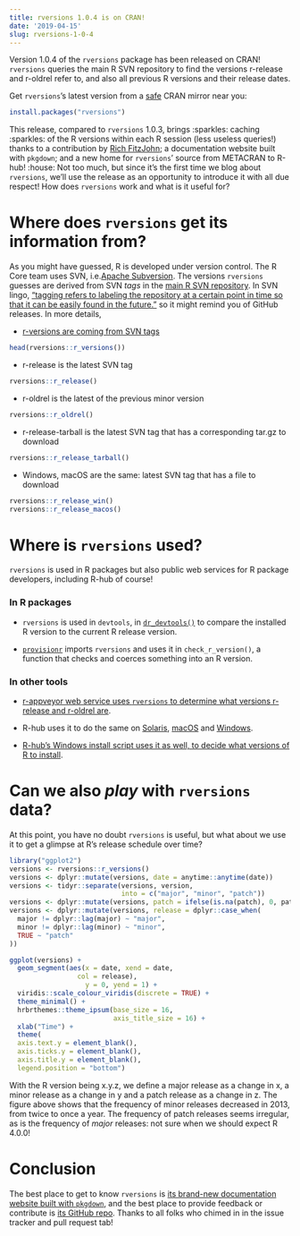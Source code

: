 ```yaml
---
title: rversions 1.0.4 is on CRAN!
date: '2019-04-15'
slug: rversions-1-0-4
---
```


Version 1.0.4 of the `rversions` package has been released on CRAN! `rversions` queries the main R SVN repository to find the versions r-release and r-oldrel refer to, and also all previous R versions and their release dates.

Get `rversions`'s latest version from 
a [safe](https://rud.is/b/2019/03/03/cran-mirror-security/) CRAN mirror near
you:

```r
install.packages("rversions")
```

This release, compared to `rversions` 1.0.3, brings :sparkles: caching :sparkles: of the R versions within each R session (less useless queries!) thanks to a contribution by [Rich FitzJohn](https://github.com/richfitz); a documentation website built with `pkgdown`; and a new home for `rversions`' source from METACRAN to R-hub! :house: Not too much, but since it's the first time we blog about `rversions`, we'll use the release as an opportunity to introduce it with all due respect! How does `rversions` work and what is it useful for?

# Where does `rversions` get its information from?

As you might have guessed, R is developed under version control. The R Core team uses SVN, i.e.[Apache Subversion](https://en.wikipedia.org/wiki/Apache_Subversion). The versions `rversions` guesses are derived from SVN _tags_ in the [main R SVN repository](https://svn.r-project.org/R/). In SVN lingo, ["tagging refers to labeling the repository at a certain point in time so that it can be easily found in the future."](https://en.wikipedia.org/wiki/Apache_Subversion#Branching_and_tagging) so it might remind you of GitHub releases. In more details,

- [r-versions are coming from SVN tags](https://github.com/metacran/rversions/blob/36deaf5c4ffd648c7524d8e3225871e6d97d9ccf/R/rversions.R#L79)

```r
head(rversions::r_versions())
```

- r-release is the latest SVN tag

```r
rversions::r_release()
```

- r-oldrel is the latest of the previous minor version

```r
rversions::r_oldrel()
```

- r-release-tarball is the latest SVN tag that has a corresponding tar.gz to download

```r
rversions::r_release_tarball()
```

- Windows, macOS are the same: latest SVN tag that has a file to download

```r
rversions::r_release_win()
rversions::r_release_macos()

```

# Where is `rversions` used?

`rversions` is used in R packages but also public web services for R package developers, including R-hub of course!

### In R packages

* `rversions` is used in `devtools`, in [`dr_devtools()`](https://devtools.r-lib.org/reference/dr_devtools.html) to compare the installed R version to the current R release version.

* [`provisionr`](https://github.com/mrc-ide/provisionr) imports `rversions` and uses it in `check_r_version()`, a function that checks and coerces something into an R version.

### In other tools

- [r-appveyor web service uses `rversions` to determine what versions r-release and r-oldrel are](https://github.com/krlmlr/r-appveyor/blob/master/scripts/appveyor-tool.ps1#L77-L87).

- R-hub uses it to do the same on [Solaris](https://github.com/r-hub/solarischeck/blob/d3edc6077f52081a53b2ed8b9ec40e17176fdb43/run.sh#L105), [macOS](https://github.com/r-hub/macoscheck/blob/846f87d1ad1c4b4aeb283a986e084913f203879f/run.sh#L160) and [Windows](https://github.com/r-hub/wincheck/blob/591ea8d9a28cd5044c063e88f46ef0507fa16fc7/run.ps1#L114).

- [R-hub's Windows install script uses it as well, to decide what versions of R to install](https://github.com/r-hub/rhub-server/blob/master/jenkins/scripts/windows-2008-setup.ps1#L74-L79).


# Can we also _play_ with `rversions` data?

At this point, you have no doubt `rversions` is useful, but what about we use it to get a glimpse at R's release schedule over time?


```r
library("ggplot2")
versions <- rversions::r_versions()
versions <- dplyr::mutate(versions, date = anytime::anytime(date))
versions <- tidyr::separate(versions, version,
                            into = c("major", "minor", "patch"))
versions <- dplyr::mutate(versions, patch = ifelse(is.na(patch), 0, patch))
versions <- dplyr::mutate(versions, release = dplyr::case_when(
  major != dplyr::lag(major) ~ "major",
  minor != dplyr::lag(minor) ~ "minor",
  TRUE ~ "patch"
))

ggplot(versions) +
  geom_segment(aes(x = date, xend = date,
                 col = release), 
                   y = 0, yend = 1) +
  viridis::scale_colour_viridis(discrete = TRUE) +
  theme_minimal() +
  hrbrthemes::theme_ipsum(base_size = 16,
                          axis_title_size = 16) +
  xlab("Time") + 
  theme(
  axis.text.y = element_blank(),
  axis.ticks.y = element_blank(),
  axis.title.y = element_blank(),
  legend.position = "bottom")
```

With the R version being x.y.z, we define a major release as a change in x, a minor release as a change in y and a patch release as a change in z. The figure above shows that the frequency of minor releases decreased in 2013, from twice to once a year. The frequency of patch releases seems irregular, as is the frequency of _major_ releases: not sure when we should expect R 4.0.0!

# Conclusion

The best place to get to know `rversions` is [its brand-new documentation website built with `pkgdown`](https://r-hub.github.io/rversions), and the best place to provide feedback or contribute is [its GitHub repo](https://github.com/r-hub/rversions). Thanks to all folks who chimed in in the issue tracker and pull request tab!
